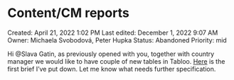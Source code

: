 # Content/CM reports

Created: April 21, 2022 1:02 PM
Last edited: December 1, 2022 9:07 AM
Owner: Michaela Svobodová, Peter Hupka
Status: Abandoned
Priority: mid

Hi @Slava Gatin, as previously opened with you, together with country manager we would like to have couple of new tables in Tabloo. [Here](https://docs.google.com/spreadsheets/d/1WJw8TRwaO_p2YEACJeKdZadi2FYNLtaVrv31seEqVKk/edit#gid=1891155891) is the first brief I’ve put down. Let me know what needs further specification.
